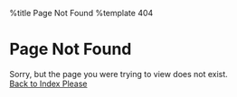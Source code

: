 %title Page Not Found
%template 404

= Page Not Found =
Sorry, but the page you were trying to view does not exist.<br>
[[index|Back to Index Please]]

